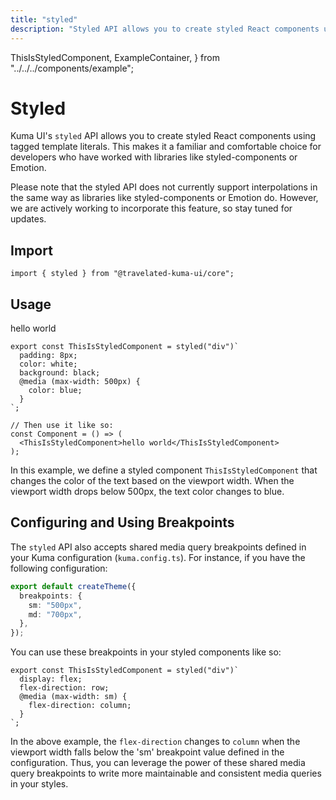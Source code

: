 ```yaml
---
title: "styled"
description: "Styled API allows you to create styled React components using tagged template literals. "
---
```


  ThisIsStyledComponent,
  ExampleContainer,
} from "../../../components/example";

# Styled

Kuma UI's `styled` API allows you to create styled React components using tagged template literals. This makes it a familiar and comfortable choice for developers who have worked with libraries like styled-components or Emotion.

<Callout type="warning">
  Please note that the styled API does not currently support interpolations in
  the same way as libraries like styled-components or Emotion do. However, we
  are actively working to incorporate this feature, so stay tuned for updates.
</Callout>

## Import

```tsx copy
import { styled } from "@travelated-kuma-ui/core";
```

## Usage

<ExampleContainer>
  <ThisIsStyledComponent>hello world</ThisIsStyledComponent>
</ExampleContainer>

```tsx copy
export const ThisIsStyledComponent = styled("div")`
  padding: 8px;
  color: white;
  background: black;
  @media (max-width: 500px) {
    color: blue;
  }
`;

// Then use it like so:
const Component = () => (
  <ThisIsStyledComponent>hello world</ThisIsStyledComponent>
);
```

In this example, we define a styled component `ThisIsStyledComponent` that changes the color of the text based on the viewport width. When the viewport width drops below 500px, the text color changes to blue.

## Configuring and Using Breakpoints

The `styled` API also accepts shared media query breakpoints defined in your Kuma configuration (`kuma.config.ts`). For instance, if you have the following configuration:

```ts copy
export default createTheme({
  breakpoints: {
    sm: "500px",
    md: "700px",
  },
});
```

You can use these breakpoints in your styled components like so:

```tsx copy
export const ThisIsStyledComponent = styled("div")`
  display: flex;
  flex-direction: row;
  @media (max-width: sm) {
    flex-direction: column;
  }
`;
```

In the above example, the `flex-direction` changes to `column` when the viewport width falls below the 'sm' breakpoint value defined in the configuration. Thus, you can leverage the power of these shared media query breakpoints to write more maintainable and consistent media queries in your styles.
